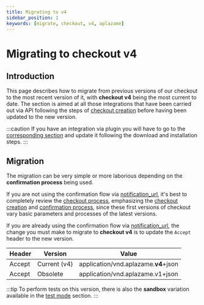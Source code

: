 ```yaml
---
title: Migrating to v4
sidebar_position: 1
keywords: [migrate, checkout, v4, aplazame]
---
```


# Migrating to checkout v4
## Introduction

This page describes how to migrate from previous versions of our checkout to the most recent version of it, with **checkout v4** being the most current to date. The section is aimed at all those integrations that have been carried out via API following the steps of [checkout creation](..) before having been updated to the new version.

:::caution
If you have an integration via plugin you will have to go to the [corresponding section](../../../plugins/intro/) and update it following the download and installation steps.
:::

## Migration

The migration can be very simple or more laborious depending on the **confirmation process** being used.

If you are not using the confirmation flow via [notification_url](../#merchant), it's best to completely review the [checkout process](../../checkout-process/installment-payment/#checkout-process), emphasizing the [checkout creation](..) and [confirmation process](../../checkout-confirmation), since these first versions of checkout vary basic parameters and processes of the latest versions.

If you are already using the confirmation flow via [notification_url](../#merchant), the change you must make to migrate to **checkout v4** is to update the `Accept` header to the new version.

Header | Version | Value
-------- | ------- | -----
Accept | Current (v4) | application/vnd.aplazame.**v4**+json
Accept | Obsolete | application/vnd.aplazame.v1+json

:::tip
To perform tests on this version, there is also the **sandbox** variation available in the [test mode](../../test-environment/test-mode/) section.
:::
